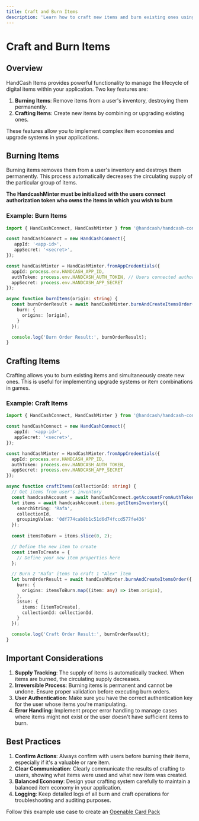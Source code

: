 ```yaml
---
title: Craft and Burn Items
description: 'Learn how to craft new items and burn existing ones using HandCash Items'
---
```


# Craft and Burn Items

## Overview

HandCash Items provides powerful functionality to manage the lifecycle of digital items within your application. Two key features are:

1. **Burning Items**: Remove items from a user's inventory, destroying them permanently.
2. **Crafting Items**: Create new items by combining or upgrading existing ones.

These features allow you to implement complex item economies and upgrade systems in your applications.

## Burning Items

Burning items removes them from a user's inventory and destroys them permanently. This process automatically decreases the circulating supply of the particular group of items.

**The HandcashMinter must be initialized with the users connect authorization token who owns the items in which you wish to burn**

### Example: Burn Items

```typescript
import { HandCashConnect, HandCashMinter } from '@handcash/handcash-connect';

const handCashConnect = new HandCashConnect({ 
   appId: '<app-id>', 
   appSecret: '<secret>',
}); 

const handCashMinter = HandCashMinter.fromAppCredentials({
  appId: process.env.HANDCASH_APP_ID,
  authToken: process.env.HANDCASH_AUTH_TOKEN, // Users connected authorization token
  appSecret: process.env.HANDCASH_APP_SECRET
});

async function burnItems(origin: string) {
  const burnOrderResult = await handCashMinter.burnAndCreateItemsOrder({
    burn: {
      origins: [origin],
    }
  });

  console.log('Burn Order Result:', burnOrderResult);
}
```

## Crafting Items

Crafting allows you to burn existing items and simultaneously create new ones. This is useful for implementing upgrade systems or item combinations in games.

### Example: Craft Items

```typescript
import { HandCashConnect, HandCashMinter } from '@handcash/handcash-connect';

const handCashConnect = new HandCashConnect({ 
   appId: '<app-id>', 
   appSecret: '<secret>',
}); 

const handCashMinter = HandCashMinter.fromAppCredentials({
  appId: process.env.HANDCASH_APP_ID,
  authToken: process.env.HANDCASH_AUTH_TOKEN,
  appSecret: process.env.HANDCASH_APP_SECRET
});

async function craftItems(collectionId: string) {
  // Get items from user's inventory
  const handcashAccount = await handCashConnect.getAccountFromAuthToken('<user-auth-token>');
  let items = await handcashAccount.items.getItemsInventory({ 
    searchString: 'Rafa', 
    collectionId, 
    groupingValue: '0df774cab8b1c51d6d74fccd577fe436' 
  });
  
  const itemsToBurn = items.slice(0, 2);

  // Define the new item to create
  const itemToCreate = {
    // Define your new item properties here
  };

  // Burn 2 "Rafa" items to craft 1 "Alex" item
  let burnOrderResult = await handCashMinter.burnAndCreateItemsOrder({
    burn: {
      origins: itemsToBurn.map((item: any) => item.origin),
    },
    issue: {
      items: [itemToCreate],
      collectionId: collectionId,
    }
  });

  console.log('Craft Order Result:', burnOrderResult);
}
```

## Important Considerations

1. **Supply Tracking**: The supply of items is automatically tracked. When items are burned, the circulating supply decreases.
2. **Irreversible Process**: Burning items is permanent and cannot be undone. Ensure proper validation before executing burn orders.
3. **User Authentication**: Make sure you have the correct authentication key for the user whose items you're manipulating.
4. **Error Handling**: Implement proper error handling to manage cases where items might not exist or the user doesn't have sufficient items to burn.

## Best Practices

1. **Confirm Actions**: Always confirm with users before burning their items, especially if it's a valuable or rare item.
2. **Clear Communication**: Clearly communicate the results of crafting to users, showing what items were used and what new item was created.
3. **Balanced Economy**: Design your crafting system carefully to maintain a balanced item economy in your application.
4. **Logging**: Keep detailed logs of all burn and craft operations for troubleshooting and auditing purposes.


Follow this example use case to create an [Openable Card Pack](/useCases/open-card-pack)
